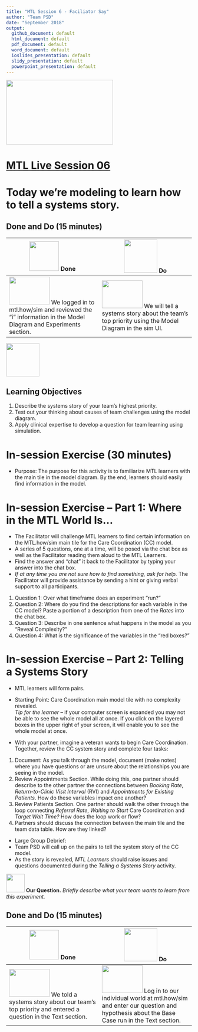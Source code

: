 ```yaml
---
title: "MTL Session 6 - Faciliator Say"
author: "Team PSD"
date: "September 2018"
output: 
  github_document: default
  html_document: default
  pdf_document: default
  word_document: default
  ioslides_presentation: default
  slidy_presentation: default
  powerpoint_presentation: default
---
```


<img src = "https://github.com/lzim/teampsd/blob/master/resources/logos/mtl_live_sq_sm.png"
     height = "175" width = "290">  

# [MTL Live Session 06](https://github.com/lzim/teampsd/blob/master/mtl_facilitate_workgroup/mtl_live_guide/mtl_live_session06_see.Rmd "MTL Live Session 06")

# Today we're modeling to learn how to tell a systems story.

## Done and Do (15 minutes)
<!-- Do/Done Tables -->
| <img src = "https://raw.githubusercontent.com/lzim/teampsd/hexagon_icons/np_hexagon-check-mark_309690_003F72.png" height = "80" width = "80"> **Done** | <img src = "https://raw.githubusercontent.com/lzim/teampsd/hexagon_icons/np_synchronize_778914_003F72.png" height = "90" width = "90"> **Do** |
| --- | --- | 
|[<img src = "https://raw.githubusercontent.com/lzim/teampsd/master/resources/logos/mtl_how_sim.png" height = "75" width = "110">](http://mtl.how/sim)  We logged in to mtl.how/sim and reviewed the "i" information in the Model Diagram and Experiments section.| [<img src = "https://raw.githubusercontent.com/lzim/teampsd/master/resources/logos/mtl_how_sim.png" height = "75" width = "110">](http://mtl.how/sim)  We will tell a systems story about the team's top priority using the Model Diagram in the sim UI. | 



<!-- Learning Objectives Icon --> 
<img src = "https://github.com/lzim/teampsd/blob/master/resources/icons/we_decided_learning_objectives.png" height = "90" width = "90" style ="display: inline-block"/> 

## Learning Objectives

1. Describe the systems story of your team's highest priority. 
2. Test out your thinking about causes of team challenges using the model diagram.
3. Apply clinical expertise to develop a question for team learning using simulation.

# In-session Exercise (30 minutes)

* Purpose: The purpose for this activity is to familiarize MTL learners with the main tile in the model diagram. By the end, learners should easily find information in the model.  

# **In-session Exercise – Part 1: Where in the MTL World Is…**  

* The Facilitator will challenge MTL learners to find certain information on the MTL.how/sim main tile for the Care Coordination (CC) model.  
+ A series of 5 questions, one at a time, will be posed via the chat box as well as the Facilitator reading them aloud to the MTL Learners.  
+ Find the answer and “chat” it back to the Facilitator by typing your answer into the chat box.  
+ *If at any time you are not sure how to find something, ask for help.* The Facilitator will provide assistance by sending a hint or giving verbal support to all participants.  

1. Question 1: Over what timeframe does an experiment "run?"  
2. Question 2: Where do you find the descriptions for each variable in the CC model? Paste a portion of a description from one of the *Rates* into the chat box.  
3. Question 3: Describe in one sentence what happens in the model as you "Reveal Complexity?"  
4. Question 4: What is the significance of the variables in the "red boxes?"  

# **In-session Exercise – Part 2: Telling a Systems Story**  

* MTL learners will form pairs.  
* Starting Point: Care Coordination main model tile with no complexity revealed.  
*Tip for the learner* – if your computer screen is expanded you may not be able to see the whole model all at once. If you click on the layered boxes in the upper right of your screen, it will enable you to see the whole model at once.  

* With your partner, imagine a veteran wants to begin Care Coordination. Together, review the CC system story and complete four tasks:  
1. Document: As you talk through the model, document (make notes) where you have questions or are unsure about the relationships you are seeing in the model.
2. Review Appointments Section. While doing this, one partner should describe to the other partner the connections between *Booking Rate*, *Return-to-Clinic Visit Interval* (RVI) and *Appointments for Existing Patients*.  How do these variables impact one another? 
3. Review Patients Section. One partner should walk the other through the loop connecting *Referral Rate*, *Waiting to Start* Care Coordination and *Target Wait Time?* How does the loop work or flow?  
4. Partners should discuss the connection between the main tile and the team data table. How are they linked?

* Large Group Debrief: 
+ Team PSD will call up on the pairs to tell the system story of the CC model.
+ As the story is revealed, *MTL Learners* should raise issues and questions documented during the *Telling a Systems Story* activity.

[<img src = "https://raw.githubusercontent.com/lzim/teampsd/master/resources/icons/mtl_question.png" height = "50" width = "50" style = "display: inline-block"/>](http://mtl.how/sim) **Our Question.** *Briefly describe what your team wants to learn from this experiment.* 

## Done and Do (15 minutes)
<!-- Do/Done Tables -->
| <img src = "https://raw.githubusercontent.com/lzim/teampsd/hexagon_icons/np_hexagon-check-mark_309690_003F72.png" height = "80" width = "80"> **Done** | <img src = "https://raw.githubusercontent.com/lzim/teampsd/hexagon_icons/np_synchronize_778914_003F72.png" height = "90" width = "90"> **Do** |
| --- | --- | 
| [<img src = "https://raw.githubusercontent.com/lzim/teampsd/master/resources/logos/mtl_how_sim.png" height = "75" width = "110">](http://mtl.how/sim) We told a systems story about our team's top priority and entered a question in the Text section. | [<img src = "https://raw.githubusercontent.com/lzim/teampsd/master/resources/logos/mtl_how_sim.png" height = "75" width = "110">](http://mtl.how/sim) Log in to our individual world at mtl.how/sim and enter our question and hypothesis about the Base Case run in the Text section. |

